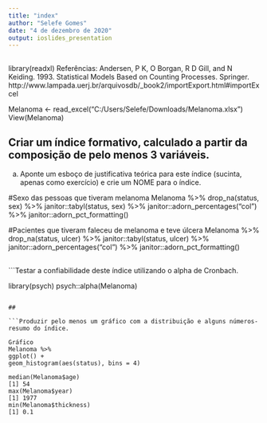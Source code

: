 ---
title: "index"
author: "Selefe Gomes"
date: "4 de dezembro de 2020"
output: ioslides_presentation
---



## 

library(readxl)
Referências:
Andersen, P K, O Borgan, R D Gill, and N Keiding. 1993. Statistical Models Based on Counting Processes. Springer.
http://www.lampada.uerj.br/arquivosdb/_book2/importExport.html#importExcel

Melanoma <- read_excel("C:/Users/Selefe/Downloads/Melanoma.xlsx")
View(Melanoma)



## Criar um índice formativo, calculado a partir da composição de pelo menos 3 variáveis.
  a. Aponte um esboço de justificativa teórica para este índice (sucinta, apenas como exercício) e crie um NOME para o índice.
  
#Sexo das pessoas que tiveram melanoma
Melanoma %>%
drop_na(status, sex) %>%
janitor::tabyl(status, sex) %>%
janitor::adorn_percentages("col") %>%
janitor::adorn_pct_formatting()

#Pacientes que tiveram faleceu de melanoma e teve úlcera
Melanoma %>%
drop_na(status, ulcer) %>%
janitor::tabyl(status, ulcer) %>%
janitor::adorn_percentages("col") %>%
janitor::adorn_pct_formatting()


## 

```Testar a confiabilidade deste índice utilizando o alpha de Cronbach.

library(psych)
psych::alpha(Melanoma)
```

## 

```Produzir pelo menos um gráfico com a distribuição e alguns números-resumo do índice.

Gráfico
Melanoma %>%
ggplot() +
geom_histogram(aes(status), bins = 4)

median(Melanoma$age)
[1] 54
max(Melanoma$year)
[1] 1977
min(Melanoma$thickness)
[1] 0.1
```
